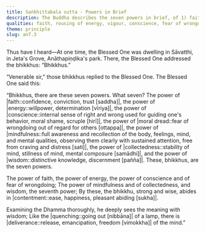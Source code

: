 ```yaml
---
title: Saṅkhittabala sutta - Powers in Brief
description: The Buddha describes the seven powers in brief, of 1) faith, 2) energy, 3) conscience, 4) fear of wrongdoing, 5) mindfulness, 6) collectedness, and 7) wisdom.
qualities: faith, rousing of energy, vigour, conscience, fear of wrongdoing, mindfulness, collectedness, wisdom
theme: principle
slug: an7.3
---
```


Thus have I heard—At one time, the Blessed One was dwelling in Sāvatthi, in Jeta's Grove, Anāthapiṇḍika's park. There, the Blessed One addressed the bhikkhus: “Bhikkhus.”

“Venerable sir,” those bhikkhus replied to the Blessed One. The Blessed One said this:

“Bhikkhus, there are these seven powers. What seven? The power of |faith::confidence, conviction, trust [saddha]|, the power of |energy::willpower, determination [vīriya]|, the power of |conscience::internal sense of right and wrong used for guiding one's behavior, moral shame, scruple [hirī]|, the power of |moral dread::fear of wrongdoing out of regard for others [ottappa]|, the power of |mindfulness::full awareness and recollection of the body, feelings, mind, and mental qualities, observing them clearly with sustained attention, free from craving and distress [sati]|, the power of |collectedness::stability of mind, stillness of mind, mental composure [samādhi]|, and the power of |wisdom::distinctive knowledge, discernment [pañña]|. These, bhikkhus, are the seven powers.

The power of faith, the power of energy,
the power of conscience and of fear of wrongdoing;
The power of mindfulness and of collectedness,
and wisdom, the seventh power;
By these, the bhikkhu, strong and wise,
abides in |contentment::ease, happiness, pleasant abiding [sukha]|.

Examining the Dhamma thoroughly,
he deeply sees the meaning with wisdom;
Like the |quenching::going out [nibbāna]| of a lamp,
there is |deliverance::release, emancipation, freedom [vimokkha]| of the mind.”